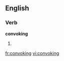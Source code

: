 
==English==

===Verb===
'''convoking'''

# {{present participle of|[[convoke]]}}

[[fr:convoking]]
[[vi:convoking]]